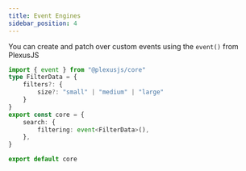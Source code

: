 ```yaml
---
title: Event Engines
sidebar_position: 4
---
```


You can create and patch over custom events using the `event()` from PlexusJS

```ts title="/core/index.ts"
import { event } from "@plexusjs/core"
type FilterData = {
	filters?: {
		size?: "small" | "medium" | "large"
	}
}
export const core = {
	search: {
		filtering: event<FilterData>(),
	},
}

export default core
```

